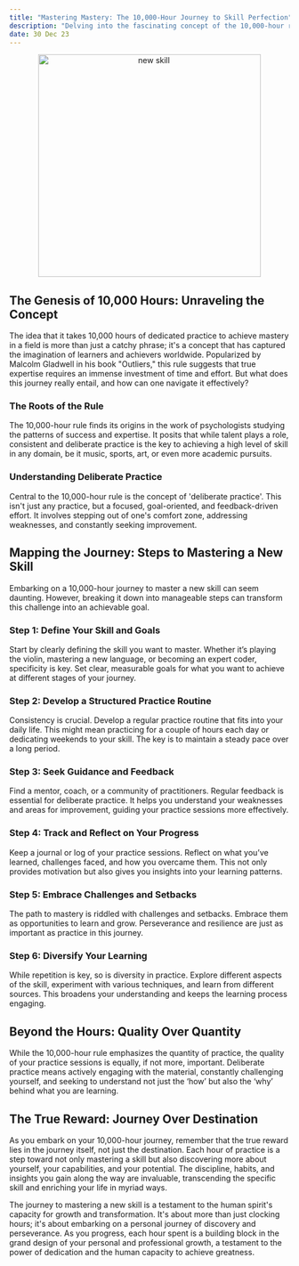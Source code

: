 ```yaml
---
title: "Mastering Mastery: The 10,000-Hour Journey to Skill Perfection"
description: "Delving into the fascinating concept of the 10,000-hour rule, this blog post explores the journey of mastering a new skill through dedicated practice, patience, and perseverance."
date: 30 Dec 23
---
```


<center>
  <img src="/images/new_skill.png" alt="new skill" width="400" />
</center>

## The Genesis of 10,000 Hours: Unraveling the Concept

The idea that it takes 10,000 hours of dedicated practice to achieve mastery in a field is more than just a catchy phrase; it's a concept that has captured the imagination of learners and achievers worldwide. Popularized by Malcolm Gladwell in his book "Outliers," this rule suggests that true expertise requires an immense investment of time and effort. But what does this journey really entail, and how can one navigate it effectively?

### The Roots of the Rule

The 10,000-hour rule finds its origins in the work of psychologists studying the patterns of success and expertise. It posits that while talent plays a role, consistent and deliberate practice is the key to achieving a high level of skill in any domain, be it music, sports, art, or even more academic pursuits.

### Understanding Deliberate Practice

Central to the 10,000-hour rule is the concept of 'deliberate practice'. This isn't just any practice, but a focused, goal-oriented, and feedback-driven effort. It involves stepping out of one's comfort zone, addressing weaknesses, and constantly seeking improvement.

## Mapping the Journey: Steps to Mastering a New Skill

Embarking on a 10,000-hour journey to master a new skill can seem daunting. However, breaking it down into manageable steps can transform this challenge into an achievable goal.

### Step 1: Define Your Skill and Goals

Start by clearly defining the skill you want to master. Whether it’s playing the violin, mastering a new language, or becoming an expert coder, specificity is key. Set clear, measurable goals for what you want to achieve at different stages of your journey.

### Step 2: Develop a Structured Practice Routine

Consistency is crucial. Develop a regular practice routine that fits into your daily life. This might mean practicing for a couple of hours each day or dedicating weekends to your skill. The key is to maintain a steady pace over a long period.

### Step 3: Seek Guidance and Feedback

Find a mentor, coach, or a community of practitioners. Regular feedback is essential for deliberate practice. It helps you understand your weaknesses and areas for improvement, guiding your practice sessions more effectively.

### Step 4: Track and Reflect on Your Progress

Keep a journal or log of your practice sessions. Reflect on what you’ve learned, challenges faced, and how you overcame them. This not only provides motivation but also gives you insights into your learning patterns.

### Step 5: Embrace Challenges and Setbacks

The path to mastery is riddled with challenges and setbacks. Embrace them as opportunities to learn and grow. Perseverance and resilience are just as important as practice in this journey.

### Step 6: Diversify Your Learning

While repetition is key, so is diversity in practice. Explore different aspects of the skill, experiment with various techniques, and learn from different sources. This broadens your understanding and keeps the learning process engaging.

## Beyond the Hours: Quality Over Quantity

While the 10,000-hour rule emphasizes the quantity of practice, the quality of your practice sessions is equally, if not more, important. Deliberate practice means actively engaging with the material, constantly challenging yourself, and seeking to understand not just the ‘how’ but also the ‘why’ behind what you are learning.

## The True Reward: Journey Over Destination

As you embark on your 10,000-hour journey, remember that the true reward lies in the journey itself, not just the destination. Each hour of practice is a step toward not only mastering a skill but also discovering more about yourself, your capabilities, and your potential. The discipline, habits, and insights you gain along the way are invaluable, transcending the specific skill and enriching your life in myriad ways.

The journey to mastering a new skill is a testament to the human spirit's capacity for growth and transformation. It's about more than just clocking hours; it's about embarking on a personal journey of discovery and perseverance. As you progress, each hour spent is a building block in the grand design of your personal and professional growth, a testament to the power of dedication and the human capacity to achieve greatness.
